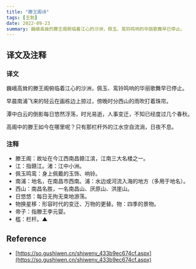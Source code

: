 ```yaml
---
title: "滕王阁诗"
tags: [王勃]
date: 2022-09-23
summary: 巍峨高耸的滕王阁俯临着江心的沙洲，佩玉、鸾铃鸣响的华丽歌舞早已停止。
---
```


## 译文及注释

### 译文

巍峨高耸的滕王阁俯临着江心的沙洲，佩玉、鸾铃鸣响的华丽歌舞早已停止。

早晨南浦飞来的轻云在画栋边上掠过，傍晚时分西山的雨吹打着珠帘。

潭中白云的倒影每日悠然浮荡，时光易逝，人事变迁，不知已经度过几个春秋。

高阁中的滕王如今在哪里呢？只有那栏杆外的江水空自流淌，日夜不息。

### 注释

- 滕王阁：故址在今江西南昌赣江滨，江南三大名楼之一。
- 江：指赣江。渚：江中小洲。
- 佩玉鸣鸾：身上佩戴的玉饰、响铃。
- 南浦：地名，在南昌市西南。浦：水边或河流入海的地方（多用于地名）。
- 西山：南昌名胜，一名南昌山、厌原山、洪崖山。
- 日悠悠：每日无拘无束地游荡。
- 物换星移：形容时代的变迁、万物的更替。物：四季的景物。
- 帝子：指滕王李元婴。
- 槛：栏杆。▲

## Reference

- [https://so.gushiwen.cn/shiwenv_433b9ec674cf.aspx](https://so.gushiwen.cn/shiwenv_433b9ec674cf.aspx)